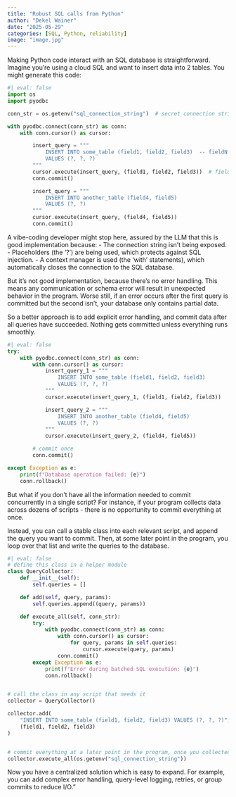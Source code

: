 ```yaml
---
title: "Robust SQL calls from Python"
author: "Dekel Wainer"
date: "2025-05-29"
categories: [SQL, Python, reliability]
image: "image.jpg"
---
```


Making Python code interact with an SQL database is straightforward.
Imagine you're using a cloud SQL and want to insert data into 2 tables. You might generate this code:

```python
#| eval: false
import os
import pyodbc

conn_str = os.getenv("sql_connection_string")  # secret connection string

with pyodbc.connect(conn_str) as conn:
    with conn.cursor() as cursor:

        insert_query = """
            INSERT INTO some_table (field1, field2, field3)  -- fieldN are the actual fields in the database
            VALUES (?, ?, ?)
        """
        cursor.execute(insert_query, (field1, field2, field3))  # fieldN here are the variables in Python
        conn.commit()

        insert_query = """
            INSERT INTO another_table (field4, field5)
            VALUES (?, ?)
        """
        cursor.execute(insert_query, (field4, field5)) 
        conn.commit()
```

A vibe-coding developer might stop here, assured by the LLM that this is good implementation because:
    - The connection string isn't being exposed.
    - Placeholders (the '?') are being used, which protects against SQL injection.
    - A context manager is used (the 'with' statements), which automatically closes the connection to the SQL database.

But it's not good implementation, because there's no error handling.
This means any communication or schema error will result in unexpected behavior in the program.
Worse still, if an error occurs after the first query is committed but the second isn't, your database only contains partial data.

So a better approach is to add explicit error handling, and commit data after all queries have succeeded.
Nothing gets committed unless everything runs smoothly.

```python
#| eval: false
try:
    with pyodbc.connect(conn_str) as conn:
        with conn.cursor() as cursor:
            insert_query_1 = """
                INSERT INTO some_table (field1, field2, field3)
                VALUES (?, ?, ?)
            """
            cursor.execute(insert_query_1, (field1, field2, field3))

            insert_query_2 = """
                INSERT INTO another_table (field4, field5)
                VALUES (?, ?)
            """
            cursor.execute(insert_query_2, (field4, field5))

        # commit once
        conn.commit()

except Exception as e:
    print(f"Database operation failed: {e}")
    conn.rollback()
```

But what if you don't have all the information needed to commit concurrently in a single script?
For instance, if your program collects data across dozens of scripts - there is no opportunity to commit everything at once.

Instead, you can call a stable class into each relevant script, and append the query you want to commit.
Then, at some later point in the program, you loop over that list and write the queries to the database.

```python
#| eval: false
# define this class in a helper module
class QueryCollector:
    def __init__(self):
        self.queries = []

    def add(self, query, params):
        self.queries.append((query, params))

    def execute_all(self, conn_str):
        try:
            with pyodbc.connect(conn_str) as conn:
                with conn.cursor() as cursor:
                    for query, params in self.queries:
                        cursor.execute(query, params)
                conn.commit()
        except Exception as e:
            print(f"Error during batched SQL execution: {e}")
            conn.rollback()


# call the class in any script that needs it
collector = QueryCollector()

collector.add(
    "INSERT INTO some_table (field1, field2, field3) VALUES (?, ?, ?)",
    (field1, field2, field3)
)


# commit everything at a later point in the program, once you collected all your queries
collector.execute_all(os.getenv("sql_connection_string"))
```

Now you have a centralized solution which is easy to expand. For example, you can add complex error handling, query-level logging, retries, or group commits to reduce I/O.”